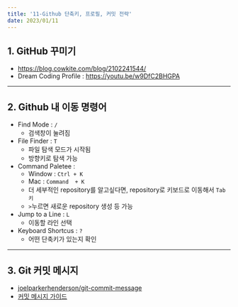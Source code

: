 ```yaml
---
title: '11-Github 단축키, 프로필, 커밋 전략'
date: 2023/01/11
---
```


## 1. GitHub 꾸미기

- https://blog.cowkite.com/blog/2102241544/
- Dream Coding Profile : https://youtu.be/w9DfC2BHGPA

---

## 2. Github 내 이동 명령어

- Find Mode : `/`
  - 검색창이 눌려짐
- File Finder : `T`
  - 파일 탐색 모드가 시작됨
  - 방향키로 탐색 가능
- Command Paletee :
  - Window : `Ctrl + K`
  - Mac : `Command  + K`
  - 더 세부적인 repository를 알고싶다면, repository로 키보드로 이동해서 `Tab 키`
  - `>`누르면 새로운 repository 생성 등 가능
- Jump to a Line : `L`
  - 이동할 라인 선택
- Keyboard Shortcus : `?`
  - 어떤 단축키가 있는지 확인

---

## 3. Git 커밋 메시지

- [joelparkerhenderson/git-commit-message](https://github.com/joelparkerhenderson/git-commit-message)
- [커밋 메시지 가이드](https://github.com/RomuloOliveira/commit-messages-guide/blob/master/README_ko-KR.md)
